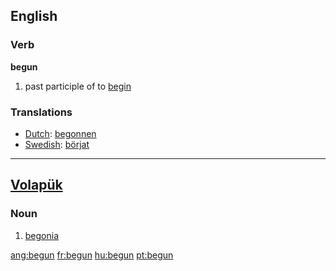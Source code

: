 ==English==

===Verb===
'''begun'''
# past participle of to [[begin]]

=== Translations ===
*[[Dutch]]: [[begonnen]]
*[[Swedish]]: [[börjat]]

----

== [[Volapük]] ==

===Noun=== 
# [[begonia]]

[[ang:begun]]
[[fr:begun]]
[[hu:begun]]
[[pt:begun]]